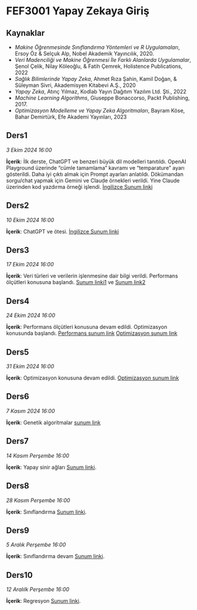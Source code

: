 # FEF3001 Yapay Zekaya Giriş

## Kaynaklar

- *Makine Öğrenmesinde Sınıflandırma Yöntemleri ve R Uygulamaları*, Ersoy Öz & Selçuk Alp, Nobel Akademik Yayıncılık, 2020.
- *Veri Madenciliği ve Makine Öğrenmesi İle Farklı Alanlarda Uygulamalar*, Şenol Çelik, Nilay Köleoğlu, & Fatih Çemrek, Holistence Publications, 2022
- *Sağlık Bilimlerinde Yapay Zeka*, Ahmet Rıza Şahin, Kamil Doğan, & Süleyman Sivri, Akademisyen Kitabevi A.Ş., 2020
- *Yapay Zeka*, Atınç Yılmaz, Kodlab Yayın Dağıtım Yazılım Ltd. Şti., 2022
- *Machine Learning Algorithms*, Giuseppe Bonaccorso, Packt Publishing, 2017.
- *Optimizasyon Modelleme ve Yapay Zeka Algoritmaları*, Bayram Köse, Bahar Demirtürk, Efe Akademi Yayınları, 2023

## Ders1

*3 Ekim 2024 16:00*

**İçerik**: İlk derste, ChatGPT ve benzeri büyük dil modelleri tanıtıldı. OpenAI Playground üzerinde "cümle tamamlama" kavramı ve "temparature" ayarı gösterildi. Daha iyi çıktı almak için Prompt ayarları anlatıldı. Dökümandan sorgu/chat yapmak için Gemini ve Claude örnekleri verildi. Yine Claude üzerinden kod yazdırma örneği işlendi. [İngilizce Sunum linki](ders1.ipynb)

## Ders2

*10 Ekim 2024 16:00*

**İçerik**: ChatGPT ve ötesi. [İngilizce Sunum linki](ders1.ipynb)

## Ders3

*17 Ekim 2024 16:00*

**İçerik**: Veri türleri ve verilerin işlenmesine dair bilgi verildi. Performans ölçütleri konusuna başlandı. [Sunum linki1](ders3_1.qmd) ve [Sunum link2](ders3.qmd)

## Ders4

*24 Ekim 2024 16:00*

**İçerik**: Performans ölçütleri konusuna devam edildi. Optimizasyon konusunda başlandı. [Performans sunum link](ders3.qmd) [Optimizasyon sunum link](files/Hafta_4.pdf)

## Ders5

*31 Ekim 2024 16:00*

**İçerik**: Optimizasyon konusuna devam edildi. [Optimizasyon sunum link](files/Hafta_5.pdf)

## Ders6

*7 Kasım 2024 16:00*

**İçerik**: Genetik algoritmalar [sunum link](files/Hafta_6.pdf)

## Ders7

*14 Kasım Perşembe 16:00*

**İçerik**: Yapay sinir ağları [Sunum linki](ders7.qmd). 

## Ders8

*28 Kasım Perşembe 16:00*

**İçerik**: Sınıflandırma [Sunum linki](ders8-classification.qmd). 

## Ders9

*5 Aralık Perşembe 16:00*

**İçerik**: Sınıflandırma devam [Sunum linki](ders8-classification.qmd). 


## Ders10

*12 Aralılk Perşembe 16:00*

**İçerik**: Regresyon [Sunum linki](ders10-regression.qmd). 
